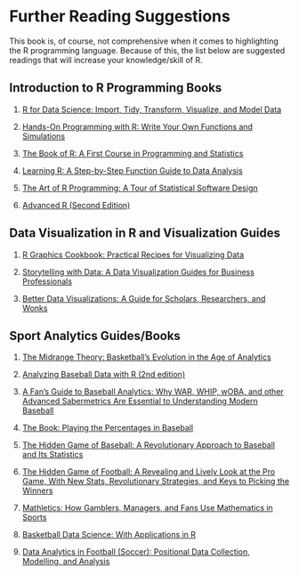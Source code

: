 # Further Reading Suggestions {#sec-appendix-reading}

This book is, of course, not comprehensive when it comes to highlighting the R programming language. Because of this, the list below are suggested readings that will increase your knowledge/skill of R.

## Introduction to R Programming Books

1.  [R for Data Science: Import, Tidy, Transform, Visualize, and Model Data](https://amzn.to/3ovLXUB)

2.  [Hands-On Programming with R: Write Your Own Functions and Simulations](https://amzn.to/3PYUVWf)

3.  [The Book of R: A First Course in Programming and Statistics](https://amzn.to/3J8lWEv)

4.  [Learning R: A Step-by-Step Function Guide to Data Analysis](https://amzn.to/3zcjYhA)

5.  [The Art of R Programming: A Tour of Statistical Software Design](https://amzn.to/3OBMjn2)

6.  [Advanced R (Second Edition)](https://amzn.to/3zbBT8f)

## Data Visualization in R and Visualization Guides

1.  [R Graphics Cookbook: Practical Recipes for Visualizing Data](https://amzn.to/3oulxTa)

2.  [Storytelling with Data: A Data Visualization Guides for Business Professionals](https://amzn.to/3PAOB7y)

3.  [Better Data Visualizations: A Guide for Scholars, Researchers, and Wonks](https://amzn.to/3PE3QfP)

## Sport Analytics Guides/Books

1.  [The Midrange Theory: Basketball's Evolution in the Age of Analytics](https://amzn.to/3PE2LEK)

2.  [Analyzing Baseball Data with R (2nd edition)](https://amzn.to/3vgIyNl)

3.  [A Fan's Guide to Baseball Analytics: Why WAR, WHIP, wOBA, and other Advanced Sabermetrics Are Essential to Understanding Modern Baseball](https://amzn.to/3zwXcCA)

4.  [The Book: Playing the Percentages in Baseball](https://amzn.to/3vgR3rM)

5.  [The Hidden Game of Baseball: A Revolutionary Approach to Baseball and Its Statistics](https://amzn.to/3oy66t4)

6.  [The Hidden Game of Football: A Revealing and Lively Look at the Pro Game, With New Stats, Revolutionary Strategies, and Keys to Picking the Winners](https://amzn.to/3PZt7kf)

7.  [Mathletics: How Gamblers, Managers, and Fans Use Mathematics in Sports](https://amzn.to/3zwXysU)

8.  [Basketball Data Science: With Applications in R](https://amzn.to/3Bnd23U)

9.  [Data Analytics in Football (Soccer): Positional Data Collection, Modelling, and Analysis](https://amzn.to/3PE4bPA)
